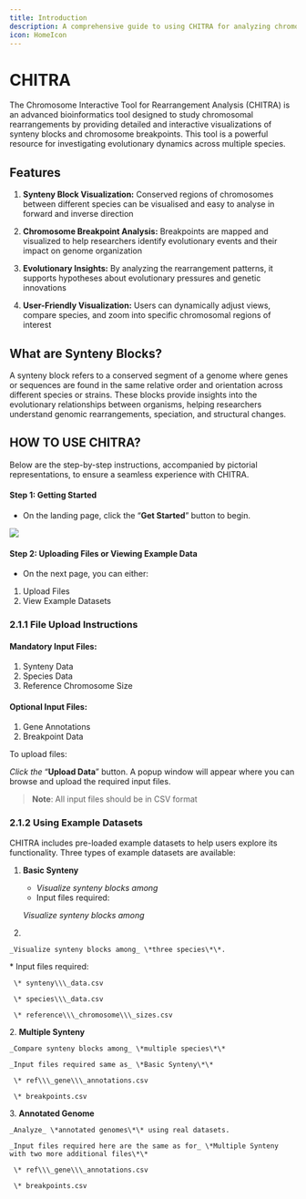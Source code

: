 ```yaml
---
title: Introduction
description: A comprehensive guide to using CHITRA for analyzing chromosomal rearrangements
icon: HomeIcon
---
```


# CHITRA

The Chromosome Interactive Tool for Rearrangement Analysis (CHITRA) is an advanced bioinformatics tool designed to study chromosomal rearrangements by providing detailed and interactive visualizations of synteny blocks and chromosome breakpoints. This tool is a powerful resource for investigating evolutionary dynamics across multiple species.

## Features

1. **Synteny Block Visualization:** Conserved regions of chromosomes between different species can be visualised and easy to analyse in forward and inverse direction

2. **Chromosome Breakpoint Analysis:** Breakpoints are mapped and visualized to help researchers identify evolutionary events and their impact on genome organization

3. **Evolutionary Insights:** By analyzing the rearrangement patterns, it supports hypotheses about evolutionary pressures and genetic innovations

4. **User-Friendly Visualization:** Users can dynamically adjust views, compare species, and zoom into specific chromosomal regions of interest

## What are Synteny Blocks?

A synteny block refers to a conserved segment of a genome where genes or sequences are found in the same relative order and orientation across different species or strains. These blocks provide insights into the evolutionary relationships between organisms, helping researchers understand genomic rearrangements, speciation, and structural changes.

## **HOW TO USE CHITRA?**

Below are the step-by-step instructions, accompanied by pictorial representations, to ensure a seamless experience with CHITRA.

####  **Step 1: Getting Started**

- On the landing page, click the “**Get Started**” button to begin.

![](https://holocron.so/uploads/172fd7b8-image7.png)

#### **Step 2: Uploading Files or Viewing Example Data**

- On the next page, you can either:  

1. Upload Files
2. View Example Datasets

### **2.1.1 File Upload Instructions**

#### **Mandatory Input Files:**

1.  Synteny Data  
2. Species Data  
3. Reference Chromosome Size

#### **Optional Input Files:**

1. Gene Annotations 
2. Breakpoint Data

To upload files:

 _Click the_ “**Upload Data**” button. A popup window will appear where you can browse and upload the required input files.  

  

> **Note**: All input files should be in CSV format

### **2.1.2 Using Example Datasets**

CHITRA includes pre-loaded example datasets to help users explore its functionality. Three types of example datasets are available:

1. **Basic Synteny**  
   - _Visualize synteny blocks among_
   - Input files required:  

   _Visualize synteny blocks among_
2. 

    _Visualize synteny blocks among_ \*three species\*\*.  

   \* Input files required:  

     \* synteny\\\_data.csv  

     \* species\\\_data.csv  

     \* reference\\\_chromosome\\\_sizes.csv  

2\. **Multiple Synteny**  

    _Compare synteny blocks among_ \*multiple species\*\*  

    _Input files required same as_ \*Basic Synteny\*\*  

     \* ref\\\_gene\\\_annotations.csv  

     \* breakpoints.csv  

3\. **Annotated Genome**  

    _Analyze_ \*annotated genomes\*\* using real datasets.  

    _Input files required here are the same as for_ \*Multiple Synteny with two more additional files\*\*  

     \* ref\\\_gene\\\_annotations.csv  

     \* breakpoints.csv